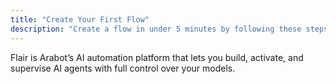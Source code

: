 ```yaml
---
title: "Create Your First Flow"
description: "Create a flow in under 5 minutes by following these steps."
---
```


Flair is Arabot’s AI automation platform that lets you build, activate, and supervise AI agents with full control over your models.